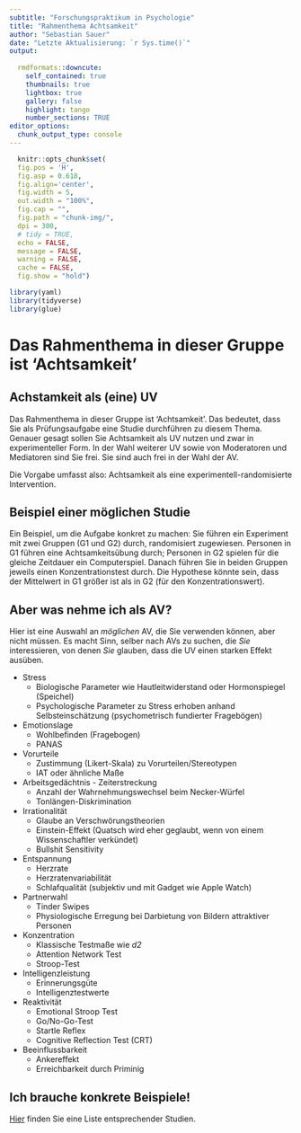 ```yaml
---
subtitle: "Forschungspraktikum in Psychologie"
title: "Rahmenthema Achtsamkeit"
author: "Sebastian Sauer"
date: "Letzte Aktualisierung: `r Sys.time()`"
output:
   
  rmdformats::downcute:
    self_contained: true
    thumbnails: true
    lightbox: true
    gallery: false
    highlight: tango
    number_sections: TRUE
editor_options: 
  chunk_output_type: console
---
```


```r
  knitr::opts_chunk$set(
  fig.pos = 'H',
  fig.asp = 0.618,
  fig.align='center',
  fig.width = 5,
  out.width = "100%",
  fig.cap = "", 
  fig.path = "chunk-img/",
  dpi = 300,
  # tidy = TRUE,
  echo = FALSE,
  message = FALSE,
  warning = FALSE,
  cache = FALSE,
  fig.show = "hold")
```



```r
library(yaml)
library(tidyverse)
library(glue)
```




# Das Rahmenthema in dieser Gruppe ist 'Achtsamkeit'


## Achstamkeit als (eine) UV

Das Rahmenthema in dieser Gruppe ist 'Achtsamkeit'.
Das bedeutet, dass Sie als Prüfungsaufgabe eine Studie durchführen zu diesem Thema.
Genauer gesagt sollen Sie Achtsamkeit als UV nutzen und zwar in experimenteller Form.
In der Wahl weiterer UV sowie von Moderatoren und Mediatoren sind Sie frei.
Sie sind auch frei in der Wahl der AV.

Die Vorgabe umfasst also: Achtsamkeit als eine experimentell-randomisierte Intervention. 


## Beispiel einer möglichen Studie

Ein Beispiel, um die Aufgabe konkret zu machen:
Sie führen ein Experiment mit zwei Gruppen (G1 und G2) durch, randomisiert zugewiesen.
Personen in G1 führen eine Achtsamkeitsübung durch;
Personen in G2 spielen für die gleiche Zeitdauer ein Computerspiel.
Danach führen Sie in beiden Gruppen jeweils einen Konzentrationstest durch.
Die Hypothese könnte sein, dass der Mittelwert in G1 größer ist als in G2 (für den Konzentrationswert).


## Aber was nehme ich als AV?

Hier ist eine Auswahl an *möglichen* AV, die Sie verwenden können, aber nicht müssen.
Es macht Sinn, selber nach AVs zu suchen, die *Sie* interessieren,
von denen *Sie* glauben, dass die UV einen starken Effekt ausüben.

- Stress
  - Biologische Parameter wie Hautleitwiderstand oder Hormonspiegel (Speichel)
  - Psychologische Parameter zu Stress erhoben anhand Selbsteinschätzung (psychometrisch fundierter Fragebögen)
- Emotionslage
  - Wohlbefinden (Fragebogen)
  - PANAS
- Vorurteile
  - Zustimmung (Likert-Skala) zu Vorurteilen/Stereotypen
  - IAT oder ähnliche Maße
- Arbeitsgedächtnis - Zeiterstreckung
  - Anzahl der Wahrnehmungswechsel beim Necker-Würfel
  - Tonlängen-Diskrimination
- Irrationalität
  - Glaube an Verschwörungstheorien
  - Einstein-Effekt (Quatsch wird eher geglaubt, wenn von einem Wissenschaftler verkündet)
  - Bullshit Sensitivity
- Entspannung
  - Herzrate 
  - Herzratenvariabilität
  - Schlafqualität (subjektiv und mit Gadget wie Apple Watch)
- Partnerwahl
  - Tinder Swipes
  - Physiologische Erregung bei Darbietung von Bildern attraktiver Personen
- Konzentration
  - Klassische Testmaße wie *d2*
  - Attention Network Test
  - Stroop-Test
- Intelligenzleistung
  - Erinnerungsgüte
  - Intelligenztestwerte
- Reaktivität
  - Emotional Stroop Test
  - Go/No-Go-Test
  - Startle Reflex
  - Cognitive Reflection Test (CRT)
- Beeinflussbarkeit
  - Ankereffekt
  - Erreichbarkeit durch Priminig



## Ich brauche konkrete Beispiele!




[Hier](https://www.zotero.org/groups/4606972/effects-of-mindfulness) finden Sie eine Liste entsprechender Studien.








